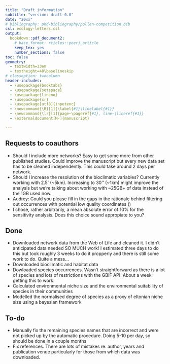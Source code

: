 ```yaml
---
title: "Draft information"
subtitle: "version: draft-0.0"
date: "20xx"
# bibliography: phd-bibliography/pollen-competition.bib
csl: ecology-letters.csl
output:
  bookdown::pdf_document2:
    # base_format: rticles::peerj_article
    keep_tex: yes
    number_sections: false
toc: false
geometry: 
  - textwidth=33em
  - textheight=48\baselineskip
# classoption: twocolumn
header-includes:
  - \usepackage{booktabs}
  - \usepackage{setspace}
  - \usepackage{lineno}
  - \usepackage{xr}
  - \usepackage[utf8]{inputenc}
  - \newcommand{\R}[1]{\label{#1}\linelabel{#1}}
  - \newcommand{\lr}[1]{page~\pageref{#1}, line~\lineref{#1}}
  - \externaldocument[M-]{manuscript}

---
```


\onehalfspacing

## Requests to coauthors

* Should I include more networks? Easy to get some more from other published studies. Could improve the manuscript but every new data set has to be cleaned independently. This could take around 2 days per network.
* Should I increase the resolution of the bioclimatic variables? Currently working with 2.5' (~5km). Increasing to 30'' (~1km) might improve the analysis but we're talking about working with ~25GB+ of data instead of the 1GB used now. 
* Audrey: Could you please fill in the gaps in the rationale behind filtering out occurrences with potential low quality coordinates (\lr{rationale-occurrence-filtering})
* I chose, rather arbitrarily, a mean absolute error of 10% for the sensitivity analysis. Does this choice sound appropiate to you?

## Done

* Downloaded network data from the Web of Life and cleaned it. I didn't anticipated data needed SO MUCH work! I estimated three days to do this but took roughly 3 weeks to do it propperly and there is still some work to do. Quite a mess...
* Downloaded bioclimatic and habitat data
* Dowloaded species occurrences. Wasn't straightforward as there is a lot of species and lots of restrictions with the GBIF API. About a week getting this to work.
* Calculated environmental niche size and the environmental suitability of species in their communities
* Modelled the normalised degree of species as a proxy of eltonian niche size using a bayesian framework

## To-do

* Manually fix the remaining species names that are incorrect and were not picked up by the automatic procedure. Doing 5-10 per day, so should be done in a couple months
* Fix references. There are lots of mistakes re. author, years and publication venue particularly for those from which data was downloaded.
